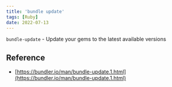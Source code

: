 ```yaml
---
title: 'bundle update'
tags: [Ruby]
date: 2022-07-13
---
```


`bundle-update` - Update your gems to the latest available versions

## Reference

- [https://bundler.io/man/bundle-update.1.html](https://bundler.io/man/bundle-update.1.html)

